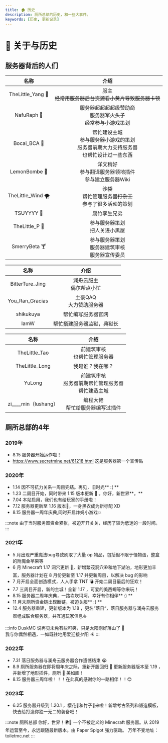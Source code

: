 ```yaml
---
title: 🏚 历史
description: 厕所总部的历史，和一些大事件。
keywords: [历史, 更新记录]
---
```



# 🧻 关于与历史

## 服务器背后的人们

<Tabs>

<TabItem value="1" label="管理组">

| 名称 | 介绍 |
| :-: | :-: |
| TheLittle_Yang 🐏 | 服主<br />~~经常用服务器后台资源看小黄片导致服务器卡顿~~ |
| NafuRaph 🧨 | 服务器超超超超级赞助商<br />服务器军火头子<br />经常参与小游戏策划 |
| Bocai_BCA 🥬 | 帮忙建设主城<br />参与服务器小游戏的策划<br />服务器前期大力支持服务器<br />也帮忙设计过一些东西 |
| LemonBombe 🍋 | 洋文稍好<br />参与翻译服务器领地插件<br />参与建立服务器Wiki |
| TheLittle_Wind 🌪 | ~~沙袋~~<br />帮忙管理服务器~~打杂工~~<br />参与了很多活动的策划 |
| TSUYYYY 👶 | 腐竹孪生兄弟 |
| TheLittle_P 🌸 | 参与服务器策划<br />把人关进小黑屋 |
| SmerryBeta 🍸 | 参与服务器策划<br />服务器建筑审核<br />服务器宣传委员 |

</TabItem>

<TabItem value="2" label="贡献者">

| 名称 | 介绍 |
| :-: | :-: |
| BitterTure_Jing | 澜舟云服主<br />偶尔帮点小忙 |
| You_Ran_Gracias | 土豪QAQ<br />大力赞助服务器 |
| shikukuya | 帮忙编写服务器官网 |
| IamW | 帮忙搭建服务器监狱，典狱长 |

</TabItem>

<TabItem value="3" label="退休人员">

| 名称 | 介绍 |
| :-: | :-: |
| TheLittle_Tao | 前建筑审核<br />也帮忙管理服务器 |
| TheLittle_Long | 我是谁？我在哪？ |
| YuLong | 前建筑审核<br />服务器前期帮忙管理服务器<br />帮忙建造主城 |
| zi____min（lushang） | 编程大佬<br />帮忙给服务器编写过插件 |

</TabItem>

</Tabs>

## 厕所总部的4年

### 2019年
- 8.15 服务器开始运作啦！
- https://www.secretmine.net/61218.html
  这是服务器第一个宣传贴

### 2020年
- 1.14 因不可抗力关系一周目完结。再见，旧时光** :( **
- 1.23 二周目开始，同时带来 1.15 版本更新 🐝 。你好，新世界**。**
- 7.04 本站启用，我们也有给玩家的手册啦！
- 7.12 服务器更新至 1.16 版本👿，一身黑衣成为新标配 XD
- 8.15 服务器一周年庆典,同时开启炸妈小游戏💥

:::note
由于当时服务器资金紧张，被迫开开关关，经历了较为低迷的一段时间。
:::

### 2021年
- 5 月出现严重魔法bug导致刷取了大量 op 物品，包括但不限于怪物蛋，整盒的附魔金苹果等
- 6 月 Minecraft 1.17 洞穴更新 🌱，新增繁茂洞穴🏵和地下湖泊，地形更加丰富，服务器计划在 8 月份更新至 1.17 并更新周目，以解决 bug 的影响
- 7 月开启全面创造模式，人人手拿 TNT 💣 开始二周目最后的狂欢！
- 7.7 三周目开启，新的主城！全新 1.17 ，可爱的美西螈等你来玩！
- 8.15 服务器二周年庆典，一路坎坎坷坷，幸好有你相伴** :) ** 
- 11 月末厕所资金链出现断链，被迫关服** :( **
- 12.4 服务器重建，更新版本为 1.18 ，更名“落日“，落日服务器与澜舟云服务器组成联合服务器，并互通玩家信息⛵

:::info DuskMC
说再见未免有些可笑，只是太阳刚好落山了 🌇  
我与你偶然相遇，一如既往地用爱迎接夕阳 ☀️
:::

### 2022年
- 7.31 落日服务器与澜舟云服务器合作遗憾结束 😭
- 8.9 厕所服务器在即将周年庆之际，重新开服回归 🎉 更新服务器版本至 1.19 ，并新增了地形插件，厕所 🚽 美如画！
- 8.15 服务器三周年啦！！！在此真的感谢你的一路相伴！！😊

### 2023年
- 6.25 服务器升级到 1.20.1 ，樱花🌸和竹子🎍来啦！新增考古系列和锻造模板，快去给打造你独一无二的装备吧！

:::note 厕所总部
你好，世界！🌍🚽 一个不被定义的 Minecraft 服务器。从 2019 年运营至今，永远跟随最新版本。由 Paper Spigot 强力驱动。 万年不变地址： toiletmc.net
:::